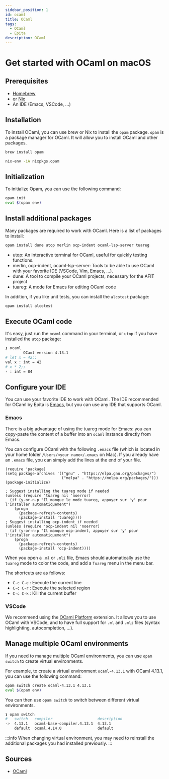 ```yaml
---
sidebar_position: 1
id: ocaml
title: OCaml
tags:
  - OCaml
  - Epita
description: OCaml
---
```



# Get started with OCaml on macOS

## Prerequisites

- [Homebrew](../../Tools/Homebrew)
- or [Nix](../../Tools/Nix)
- An IDE (Emacs, VSCode, ...)


## Installation

To install OCaml, you can use brew or Nix to install the `opam` package.
`opam` is a package manager for OCaml. It will allow you to install OCaml and other packages.

<Tabs>
<TabItem value="brew" label="Brew">

```bash
brew install opam
```

</TabItem>
<TabItem value="nix" label="Nix">

```bash
nix-env -iA nixpkgs.opam
```

</TabItem>
</Tabs>


## Initialization

To initialize Opam, you can use the following command:

```bash
opam init
eval $(opam env)
```

## Install additional packages

Many packages are required to work with OCaml. Here is a list of packages to install:

```bash
opam install dune utop merlin ocp-indent ocaml-lsp-server tuareg
```

- utop: An interactive terminal for OCaml, useful for quickly testing functions.
- merlin, ocp-indent, ocaml-lsp-server: Tools to be able to use OCaml with your favorite IDE (VSCode, Vim, Emacs, ...).
- dune: A tool to compile your OCaml projects, necessary for the AFIT project
- tuareg: A mode for Emacs for editing OCaml code

In addition, if you like unit tests, you can install the `alcotest` package:

```bash
opam install alcotest
```

## Execute OCaml code

It's easy, just run the `ocaml` command in your terminal, or `utop` if you have installed the `utop` package:

```bash
❯ ocaml
        OCaml version 4.13.1
# let x = 42;;
val x : int = 42
# x * 2;;
- : int = 84
```

## Configure your IDE

You can use your favorite IDE to work with OCaml.
The IDE recommended for OCaml by Epita is [Emacs](../../Tools/Emacs), but you can use any IDE that supports OCaml.

### Emacs

There is a big advantage of using the tuareg mode for Emacs: you can copy-paste the content of a buffer into an `ocaml` instance directly from Emacs.

You can configure OCaml with the following `.emacs` file (which is located in your home folder `/Users/<your name>/.emacs` on Mac).
If you already have an `.emacs` file, you can simply add the lines at the end of your file.

```emacs-lisp title=".emacs"
(require 'package)
(setq package-archives '(("gnu" . "https://elpa.gnu.org/packages/")
                         ("melpa" . "https://melpa.org/packages/")))
(package-initialize)

; Suggest installing the tuareg mode if needed
(unless (require 'tuareg nil 'noerror)
  (if (y-or-n-p "Il manque le mode tuareg, appuyer sur 'y' pour l'installer automatiquement")
    (progn
      (package-refresh-contents)
      (package-install 'tuareg))))
; Suggest installing ocp-indent if needed
(unless (require 'ocp-indent nil 'noerror)
  (if (y-or-n-p "Il manque ocp-indent, appuyer sur 'y' pour l'installer automatiquement")
    (progn
      (package-refresh-contents)
      (package-install 'ocp-indent))))
```

When you open a `.ml` or `.mli` file, Emacs should automatically use the `tuareg` mode
to color the code, and add a `Tuareg` menu in the menu bar.

The shortcuts are as follows:
- `C-c C-e` : Execute the current line
- `C-c C-r` : Execute the selected region
- `C-c C-k` : Kill the current buffer


### VSCode

We recommend using the [OCaml Platform](https://marketplace.visualstudio.com/items?itemName=ocamllabs.ocaml-platform) extension.
It allows you to use OCaml with VSCode, and to have full support for `.ml` and `.mli` files (syntax highlighting, autocompletion, ...).


## Manage multiple OCaml environments

If you need to manage multiple OCaml environments, you can use `opam switch` to create virtual environments.

For example, to create a virtual environment `ocaml-4.13.1` with OCaml 4.13.1, you can use the following command:

```bash
opam switch create ocaml-4.13.1 4.13.1
eval $(opam env)
```

You can then use `opam switch` to switch between different virtual environments.

```bash
❯ opam switch
#   switch   compiler                    description
->  4.13.1   ocaml-base-compiler.4.13.1  4.13.1
    default  ocaml.4.14.0                default
```

:::info
When changing virtual environment, you may need to reinstall the additional packages you had installed previously.
:::

## Sources

- [OCaml](https://ocaml.org/)
